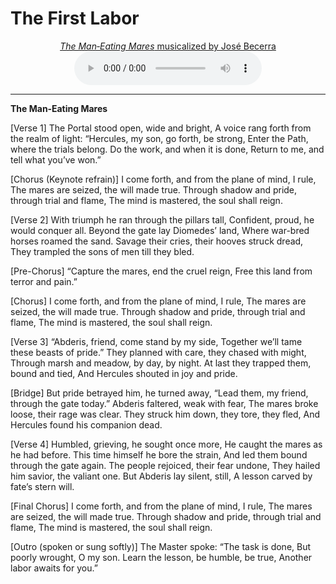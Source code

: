 # The First Labor

<center>
[*The Man‑Eating Mares* musicalized by José Becerra](https://ngsm.org/mp3/01.mp3)
</center>

<center>

<audio controls>
  <source src="https://ngsm.org/mp3/01.mp3" type="audio/mpeg">
  Your browser does not support the audio element.
</audio>

</center>

---

**The Man‑Eating Mares**

[Verse 1]
The Portal stood open, wide and bright,
A voice rang forth from the realm of light:
“Hercules, my son, go forth, be strong,
Enter the Path, where the trials belong.
Do the work, and when it is done,
Return to me, and tell what you’ve won.”

[Chorus (Keynote refrain)]
I come forth, and from the plane of mind, I rule,
The mares are seized, the will made true.
Through shadow and pride, through trial and flame,
The mind is mastered, the soul shall reign.

[Verse 2]
With triumph he ran through the pillars tall,
Confident, proud, he would conquer all.
Beyond the gate lay Diomedes’ land,
Where war-bred horses roamed the sand.
Savage their cries, their hooves struck dread,
They trampled the sons of men till they bled.

[Pre-Chorus]
“Capture the mares, end the cruel reign,
Free this land from terror and pain.”

[Chorus]
I come forth, and from the plane of mind, I rule,
The mares are seized, the will made true.
Through shadow and pride, through trial and flame,
The mind is mastered, the soul shall reign.

[Verse 3]
“Abderis, friend, come stand by my side,
Together we’ll tame these beasts of pride.”
They planned with care, they chased with might,
Through marsh and meadow, by day, by night.
At last they trapped them, bound and tied,
And Hercules shouted in joy and pride.

[Bridge]
But pride betrayed him, he turned away,
“Lead them, my friend, through the gate today.”
Abderis faltered, weak with fear,
The mares broke loose, their rage was clear.
They struck him down, they tore, they fled,
And Hercules found his companion dead.

[Verse 4]
Humbled, grieving, he sought once more,
He caught the mares as he had before.
This time himself he bore the strain,
And led them bound through the gate again.
The people rejoiced, their fear undone,
They hailed him savior, the valiant one.
But Abderis lay silent, still,
A lesson carved by fate’s stern will.

[Final Chorus]
I come forth, and from the plane of mind, I rule,
The mares are seized, the will made true.
Through shadow and pride, through trial and flame,
The mind is mastered, the soul shall reign.

[Outro (spoken or sung softly)]
The Master spoke: “The task is done,
But poorly wrought, O my son.
Learn the lesson, be humble, be true,
Another labor awaits for you.”
